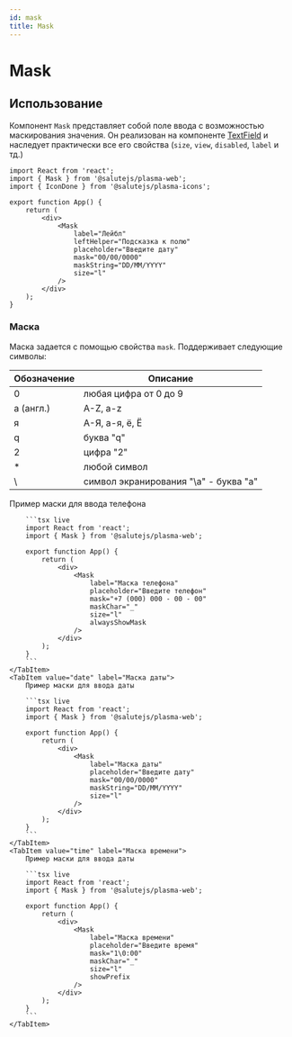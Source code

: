 ```yaml
---
id: mask
title: Mask
---
```




# Mask
<Description name="Mask" />
<PropsTable name="Mask" exclude={['css']} />

## Использование
Компонент `Mask` представляет собой поле ввода с возможностью маскирования значения.
Он реализован на компоненте [TextField](https://plasma.sberdevices.ru/b2c/components/textfield/) 
и наследует практически все его свойства (`size`, `view`, `disabled`, `label` и тд.)

```tsx live
import React from 'react';
import { Mask } from '@salutejs/plasma-web';
import { IconDone } from '@salutejs/plasma-icons';

export function App() {
    return (
        <div>
            <Mask
                label="Лейбл"
                leftHelper="Подсказка к полю"
                placeholder="Введите дату"
                mask="00/00/0000"
                maskString="DD/MM/YYYY"
                size="l"
            />
        </div>
    );
}
```

### Маска
Маска задается с помощью свойства `mask`.
Поддерживает следующие символы:

| Обозначение | Описание                              |
|-------------|---------------------------------------|
| 0           | любая цифра от 0 до 9                 |
| a (англ.)   | A-Z, a-z                              |
| я           | А-Я, а-я, ё, Ё                        |
| q           | буква "q"                             |
| 2           | цифра "2"                             |
| *           | любой символ                          |
| \           | символ экранирования "\a" - буква "a" |


<Tabs>
    <TabItem value="phone" label="Маска телефона">
        Пример маски для ввода телефона

        ```tsx live
        import React from 'react';
        import { Mask } from '@salutejs/plasma-web';

        export function App() {
            return (
                <div>
                    <Mask
                        label="Маска телефона"
                        placeholder="Введите телефон"
                        mask="+7 (000) 000 - 00 - 00"
                        maskChar="_"
                        size="l"
                        alwaysShowMask
                    />
                </div>
            );
        }
        ```
    </TabItem>
    <TabItem value="date" label="Маска даты">
        Пример маски для ввода даты

        ```tsx live
        import React from 'react';
        import { Mask } from '@salutejs/plasma-web';

        export function App() {
            return (
                <div>
                    <Mask
                        label="Маска даты"
                        placeholder="Введите дату"
                        mask="00/00/0000"
                        maskString="DD/MM/YYYY"
                        size="l"
                    />
                </div>
            );
        }
        ```
    </TabItem>
    <TabItem value="time" label="Маска времени">
        Пример маски для ввода даты

        ```tsx live
        import React from 'react';
        import { Mask } from '@salutejs/plasma-web';

        export function App() {
            return (
                <div>
                    <Mask
                        label="Маска времени"
                        placeholder="Введите время"
                        mask="1\0:00"
                        maskChar="_"
                        size="l"
                        showPrefix
                    />
                </div>
            );
        }
        ```
    </TabItem>
</Tabs>